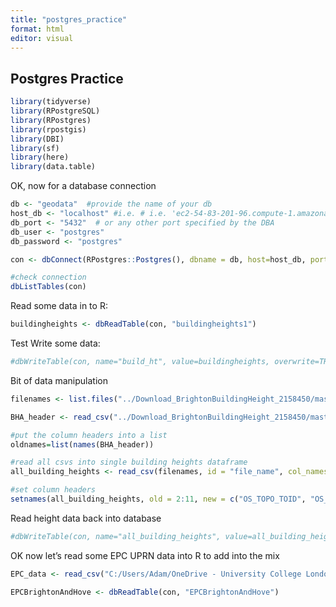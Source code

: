 ```yaml
---
title: "postgres_practice"
format: html
editor: visual
---
```


## Postgres Practice

```r
library(tidyverse)
library(RPostgreSQL)
library(RPostgres)
library(rpostgis)
library(DBI)
library(sf)
library(here)
library(data.table)
```

OK, now for a database connection

```r
db <- "geodata"  #provide the name of your db
host_db <- "localhost" #i.e. # i.e. 'ec2-54-83-201-96.compute-1.amazonaws.com'
db_port <- "5432"  # or any other port specified by the DBA
db_user <- "postgres"  
db_password <- "postgres"

con <- dbConnect(RPostgres::Postgres(), dbname = db, host=host_db, port=db_port, user=db_user, password=db_password) 

#check connection
dbListTables(con)
```

Read some data in to R:

```r
buildingheights <- dbReadTable(con, "buildingheights1")

```

Test Write some data:

```r
#dbWriteTable(con, name="build_ht", value=buildingheights, overwrite=TRUE)
```

Bit of data manipulation

```r
filenames <- list.files("../Download_BrightonBuildingHeight_2158450/mastermap_building_heights_4844182/tq/", pattern="*.csv", full.names=TRUE)

BHA_header <- read_csv("../Download_BrightonBuildingHeight_2158450/mastermap_building_heights_4844182/docs/BHA_Header.csv")

#put the column headers into a list
oldnames=list(names(BHA_header))

#read all csvs into single building heights dataframe
all_building_heights <- read_csv(filenames, id = "file_name", col_names = F)

#set column headers
setnames(all_building_heights, old = 2:11, new = c("OS_TOPO_TOID", "OS_TOPO_TOID_VERSION","BHA_ProcessDate","TileRef","AbsHMin","AbsH2","AbsHMax","RelH2","RelHMax","BHA_Conf"))
```

Read height data back into database

```r
#dbWriteTable(con, name="all_building_heights", value=all_building_heights, overwrite=TRUE)
```

OK now let's read some EPC UPRN data into R to add into the mix

```r
EPC_data <- read_csv("C:/Users/Adam/OneDrive - University College London/Research/ADR-UK/OS Projects/EPC Data/UBDC File Transfer-T2hRgd5n9KFSKpGW/UBDC File Transfer-T2hRgd5n9KFSKpGW/ubdc_link/ubdc_link.csv")
```

```r
EPCBrightonAndHove <- dbReadTable(con, "EPCBrightonAndHove")
```
